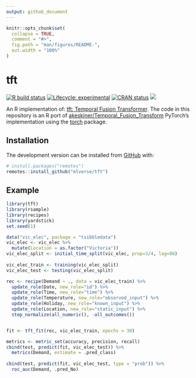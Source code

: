 ```yaml
---
output: github_document
---
```


<!-- README.md is generated from README.Rmd. Please edit that file -->

```r
knitr::opts_chunk$set(
  collapse = TRUE,
  comment = "#>",
  fig.path = "man/figures/README-",
  out.width = "100%"
)
```

# tft

<!-- badges: start -->
[![R build status](https://github.com/mlverse/tft/workflows/R-CMD-check/badge.svg)](https://github.com/mlverse/tft/actions)
[![Lifecycle: experimental](https://img.shields.io/badge/lifecycle-experimental-orange.svg)](https://www.tidyverse.org/lifecycle/#experimental)
[![CRAN status](https://www.r-pkg.org/badges/version/tft)](https://CRAN.R-project.org/package=tft)
[![](https://cranlogs.r-pkg.org/badges/tft)](https://cran.r-project.org/package=tft)
<!-- badges: end -->

An R implementation of: [tft: Temporal Fusion Transformer](https://arxiv.org/pdf/1912.09363.pdf).
The code in this repository is an R port of [akeskiner/Temporal_Fusion_Transform](https://github.com/akeskiner/Temporal_Fusion_Transform) PyTorch's implementation using the [torch](https://github.com/mlverse/torch) package.

## Installation


The development version can be installed from [GitHub](https://github.com/) with:

```r
# install.packages("remotes")
remotes::install_github("mlverse/tft")
```

## Example

```r
library(tft)
library(rsample)
library(recipes)
library(yardstick)
set.seed(1)

data("vic_elec", package = "tsibbledata")
vic_elec <- vic_elec %>% 
  mutate(Location = as.factor("Victoria"))
vic_elec_split <- initial_time_split(vic_elec, prop=3/4, lag=96)
  
vic_elec_train <- training(vic_elec_split)
vic_elec_test <- testing(vic_elec_split)

rec <- recipe(Demand ~ ., data = vic_elec_train) %>%
  update_role(Date, new_role="id") %>% 
  update_role(Time, new_role="time") %>% 
  update_role(Temperature, new_role="observed_input") %>% 
  update_role(Holiday, new_role="known_input") %>% 
  update_role(Location, new_role="static_input") %>% 
  step_normalize(all_numeric(), -all_outcomes())


fit <- tft_fit(rec, vic_elec_train, epochs = 30)

metrics <- metric_set(accuracy, precision, recall)
cbind(test, predict(fit, vic_elec_test)) %>% 
  metrics(Demand, estimate = .pred_class)
  
cbind(test, predict(fit, vic_elec_test, type = "prob")) %>% 
  roc_auc(Demand, .pred_No)
```

